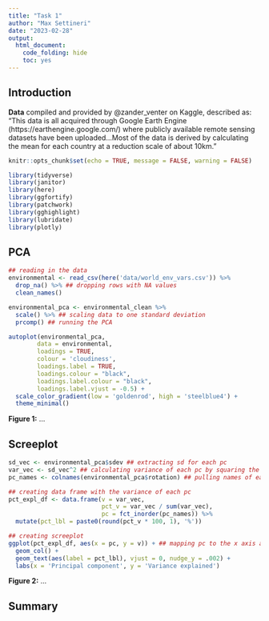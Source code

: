 ```yaml
---
title: "Task 1"
author: "Max Settineri"
date: "2023-02-28"
output: 
  html_document:
    code_folding: hide
    toc: yes
---
```


## Introduction



**Data** compiled and provided by @zander_venter on Kaggle, described as: “This data is all acquired through Google Earth Engine (https://earthengine.google.com/) where publicly available remote sensing datasets have been uploaded...Most of the data is derived by calculating the mean for each country at a reduction scale of about 10km.”

```r
knitr::opts_chunk$set(echo = TRUE, message = FALSE, warning = FALSE)

library(tidyverse)
library(janitor)
library(here)
library(ggfortify) 
library(patchwork)
library(gghighlight)
library(lubridate)
library(plotly) 
```

## PCA

```r
## reading in the data
environmental <- read_csv(here('data/world_env_vars.csv')) %>% 
  drop_na() %>% ## dropping rows with NA values
  clean_names()

environmental_pca <- environmental_clean %>% 
  scale() %>% ## scaling data to one standard deviation
  prcomp() ## running the PCA

```

```r
autoplot(environmental_pca,
     	data = environmental,
     	loadings = TRUE,
     	colour = 'cloudiness',
     	loadings.label = TRUE,
     	loadings.colour = "black",
     	loadings.label.colour = "black",
     	loadings.label.vjust = -0.5) +
  scale_color_gradient(low = 'goldenrod', high = 'steelblue4') +
  theme_minimal()
```

**Figure 1:** ...

## Screeplot

```r
sd_vec <- environmental_pca$sdev ## extracting sd for each pc
var_vec <- sd_vec^2 ## calculating variance of each pc by squaring the sd of each pc
pc_names <- colnames(environmental_pca$rotation) ## pulling names of each pc

## creating data frame with the variance of each pc
pct_expl_df <- data.frame(v = var_vec,
                          pct_v = var_vec / sum(var_vec),
                          pc = fct_inorder(pc_names)) %>% 
  mutate(pct_lbl = paste0(round(pct_v * 100, 1), '%'))

## creating screeplot
ggplot(pct_expl_df, aes(x = pc, y = v)) + ## mapping pc to the x axis and variance to the y
  geom_col() + 
  geom_text(aes(label = pct_lbl), vjust = 0, nudge_y = .002) +
  labs(x = 'Principal component', y = 'Variance explained')
```

**Figure 2:** ...

## Summary